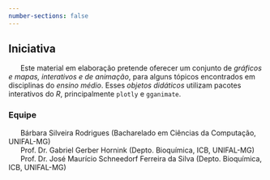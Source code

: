 ```yaml
---
number-sections: false
---
```


## Iniciativa {.unnumbered}

|       Este material em elaboração pretende oferecer um conjunto de *gráficos e mapas, interativos e de animação*, para alguns tópicos encontrados em disciplinas do *ensino médio*. Esses *objetos didáticos* utilizam pacotes interativos do *R*, principalmente `plotly` e `gganimate`. 


### Equipe {.unnumbered} 

|       Bárbara Silveira Rodrigues (Bacharelado em Ciências da Computação, UNIFAL-MG)
|       Prof. Dr. Gabriel Gerber Hornink (Depto. Bioquímica, ICB, UNIFAL-MG)
|       Prof. Dr. José Maurício Schneedorf Ferreira da Silva (Depto. Bioquímica, ICB, UNIFAL-MG)